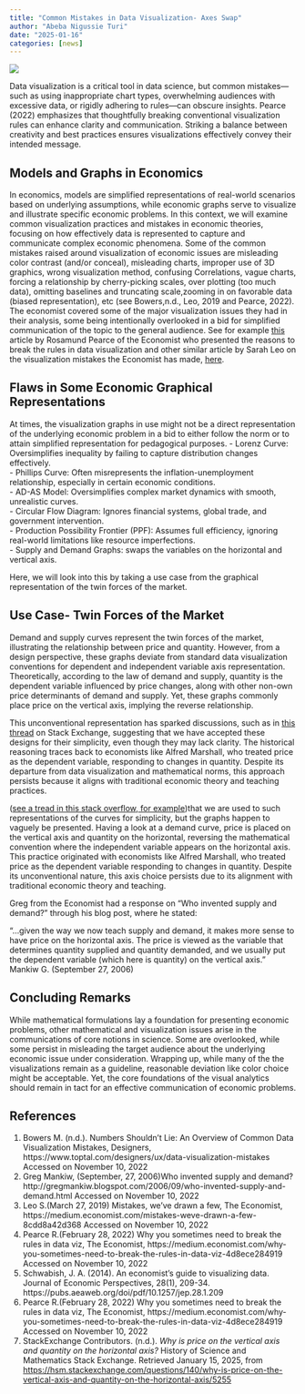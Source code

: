 ```yaml
---
title: "Common Mistakes in Data Visualization- Axes Swap"
author: "Abeba Nigussie Turi"
date: "2025-01-16"
categories: [news]
---
```



![](data_visualization.jpg)

Data visualization is a critical tool in data science, but common mistakes—such as using inappropriate chart types, overwhelming audiences with excessive data, or rigidly adhering to rules—can obscure insights. Pearce (2022) emphasizes that thoughtfully breaking conventional visualization rules can enhance clarity and communication. Striking a balance between creativity and best practices ensures visualizations effectively convey their intended message.

## Models and Graphs in Economics
In economics, models are simplified representations of real-world scenarios based on underlying assumptions, while economic graphs serve to visualize and illustrate specific economic problems. In this context, we will examine common visualization practices and mistakes in economic theories, focusing on how effectively data is represented to capture and communicate complex economic phenomena. Some of the common mistakes raised around visualization of economic issues are misleading color contrast (and/or conceal), misleading charts, improper use of 3D graphics, wrong visualization method, confusing Correlations, vague charts, forcing a relationship by cherry-picking scales, over plotting (too much data), omitting baselines and truncating scale,zooming in on favorable data (biased representation), etc (see Bowers,n.d., Leo, 2019 and Pearce, 2022). The economist covered some of the major visualization issues they had in their analysis, some being intentionally overlooked in a bid for simplified communication of the topic to the general audience. See for example [this](https://medium.economist.com/why-you-sometimes-need-to-break-the-rules-in-data-viz-4d8ece284919) article by Rosamund Pearce of the Economist who presented the reasons to break the rules in data visualization  and other similar article by Sarah Leo on the visualization mistakes the Economist has made, [here](https://medium.economist.com/mistakes-weve-drawn-a-few-8cdd8a42d368). 

## Flaws in Some Economic Graphical Representations
At times, the visualization graphs in use might not be a direct representation of the underlying economic problem in a bid to either follow the norm or to attain simplified representation for pedagogical purposes.
- Lorenz Curve: Oversimplifies inequality by failing to capture distribution changes effectively.  
- Phillips Curve: Often misrepresents the inflation-unemployment relationship, especially in certain economic conditions.  
- AD-AS Model: Oversimplifies complex market dynamics with smooth, unrealistic curves.  
- Circular Flow Diagram: Ignores financial systems, global trade, and government intervention.  
- Production Possibility Frontier (PPF): Assumes full efficiency, ignoring real-world limitations like resource imperfections.  
- Supply and Demand Graphs: swaps the variables on the horizontal and vertical axis.

Here, we will look into this by taking a use case from the graphical representation of the twin forces of the market.

## Use Case- Twin Forces of the Market
Demand and supply curves represent the twin forces of the market, illustrating the relationship between price and quantity. However, from a design perspective, these graphs deviate from standard data visualization conventions for dependent and independent variable axis representation. Theoretically, according to the law of demand and supply, quantity is the dependent variable influenced by price changes, along with other non-own price determinants of demand and supply. Yet, these graphs commonly place price on the vertical axis, implying the reverse relationship.

This unconventional representation has sparked discussions, such as in [this thread](https://hsm.stackexchange.com/questions/140/why-is-price-on-the-vertical-axis-and-quantity-on-the-horizontal-axis/5255#5255?newreg=455d14da88e247898c8b42507ac665ca) on Stack Exchange, suggesting that we have accepted these designs for their simplicity, even though they may lack clarity. The historical reasoning traces back to economists like Alfred Marshall, who treated price as the dependent variable, responding to changes in quantity. Despite its departure from data visualization and mathematical norms, this approach persists because it aligns with traditional economic theory and teaching practices.

([see a tread in this stack overflow, for example](https://hsm.stackexchange.com/questions/140/why-is-price-on-the-vertical-axis-and-quantity-on-the-horizontal-axis/5255#5255?newreg=455d14da88e247898c8b42507ac665ca))that we are used to such representations of the curves for simplicity, but the graphs happen to vaguely be presented. Having a look at a demand curve, price is placed on the vertical axis and quantity on the horizontal, reversing the mathematical convention where the independent variable appears on the horizontal axis. This practice originated with economists like Alfred Marshall, who treated price as the dependent variable responding to changes in quantity. Despite its unconventional nature, this axis choice persists due to its alignment with traditional economic theory and teaching.

Greg from the  Economist had a response on "Who invented supply and demand?" through his blog post, where he stated: 

“...given the way we now teach supply and demand, it makes more sense to have price on the horizontal axis. The price is viewed as the variable that determines quantity supplied and quantity demanded, and we usually put the dependent variable (which here is quantity) on the vertical axis.”  Mankiw G. (September 27, 2006) 

## Concluding Remarks
While mathematical formulations lay a foundation for presenting economic problems, other mathematical and visualization issues arise in the communications of core notions in science. Some are overlooked, while some persist in misleading the target audience about the underlying economic issue under consideration. Wrapping up, while many of the the visualizations remain as a guideline, reasonable deviation like color choice might be acceptable. Yet, the core foundations of the visual analytics should remain in tact for an effective communication of economic problems.

## References
1. Bowers  M. (n.d.). Numbers Shouldn't Lie: An Overview of Common Data Visualization Mistakes, Designers,  https://www.toptal.com/designers/ux/data-visualization-mistakes Accessed on November 10, 2022 
2. Greg Mankiw, (September, 27, 2006)Who invented supply and demand? http://gregmankiw.blogspot.com/2006/09/who-invented-supply-and-demand.html Accessed on November 10, 2022
3. Leo S.(March 27, 2019) Mistakes, we’ve drawn a few, The Economist, https://medium.economist.com/mistakes-weve-drawn-a-few-8cdd8a42d368 Accessed on November 10, 2022
4. Pearce R.(February 28, 2022) Why you sometimes need to break the rules in data viz, The Economist, https://medium.economist.com/why-you-sometimes-need-to-break-the-rules-in-data-viz-4d8ece284919 Accessed on November 10, 2022
5. Schwabish, J. A. (2014). An economist's guide to visualizing data. Journal of Economic Perspectives, 28(1), 209-34. 
https://pubs.aeaweb.org/doi/pdf/10.1257/jep.28.1.209
6. Pearce R.(February 28, 2022) Why you sometimes need to break the rules in data viz, The Economist, https://medium.economist.com/why-you-sometimes-need-to-break-the-rules-in-data-viz-4d8ece284919 Accessed on November 10, 2022
7. StackExchange Contributors. (n.d.). *Why is price on the vertical axis and quantity on the horizontal axis?* History of Science and Mathematics Stack Exchange. Retrieved January 15, 2025, from [https://hsm.stackexchange.com/questions/140/why-is-price-on-the-vertical-axis-and-quantity-on-the-horizontal-axis/5255](https://hsm.stackexchange.com/questions/140/why-is-price-on-the-vertical-axis-and-quantity-on-the-horizontal-axis/5255)



